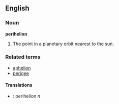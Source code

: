 ==English==

===Noun===
'''perihelion'''

# The point in a planetary orbit nearest to the sun.

===Related terms===
*[[aphelion]]
*[[perigee]]

====Translations====
*{{sv}}: perihelion ''n''